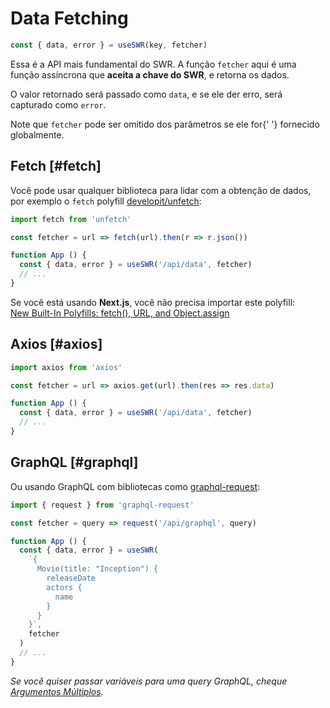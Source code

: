 
# Data Fetching

```js
const { data, error } = useSWR(key, fetcher)
```

Essa é a API mais fundamental do SWR. A função `fetcher` aqui é uma função assíncrona que **aceita a chave do SWR**, e retorna os dados.

O valor retornado será passado como `data`, e se ele der erro, será capturado como `error`.

<Callout emoji="💡">
    Note que <code>fetcher</code> pode ser omitido dos parâmetros se ele for{' '}
    <Link href="/docs/global-configuration">fornecido globalmente</Link>.
</Callout>

## Fetch [#fetch]

Você pode usar qualquer biblioteca para lidar com a obtenção de dados, por exemplo o `fetch` polyfill [developit/unfetch](https://github.com/developit/unfetch):

```js
import fetch from 'unfetch'

const fetcher = url => fetch(url).then(r => r.json())

function App () {
  const { data, error } = useSWR('/api/data', fetcher)
  // ...
}
```

<Callout emoji="💡">
    Se você está usando <strong>Next.js</strong>, você não precisa importar este polyfill:<br/>
    <a target="_blank" rel="noopener" href="https://nextjs.org/blog/next-9-1-7#new-built-in-polyfills-fetch-url-and-objectassign">New Built-In Polyfills: fetch(), URL, and Object.assign</a>
</Callout>

## Axios [#axios]

```js
import axios from 'axios'

const fetcher = url => axios.get(url).then(res => res.data)

function App () {
  const { data, error } = useSWR('/api/data', fetcher)
  // ...
}
```

## GraphQL [#graphql]

Ou usando GraphQL com bibliotecas como [graphql-request](https://github.com/prisma-labs/graphql-request):

```js
import { request } from 'graphql-request'

const fetcher = query => request('/api/graphql', query)

function App () {
  const { data, error } = useSWR(
    `{
      Movie(title: "Inception") {
        releaseDate
        actors {
          name
        }
      }
    }`,
    fetcher
  )
  // ...
}
```

_Se você quiser passar variáveis para uma query GraphQL, cheque [Argumentos Múltiplos](/docs/arguments)._
